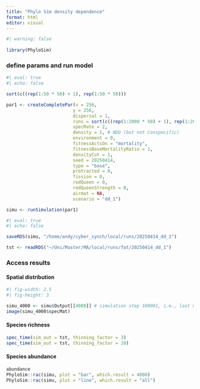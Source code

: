 ```yaml
---
title: "Phylo Sim density dependence"
format: html
editor: visual
---
```


```r
#| warning: false
  
library(PhyloSim)
```

### define params and run model

```r
#| eval: true
#| echo: false

sort(c((rep(1:50 * 50) + 1), rep(1:50 * 50)))

par1 <- createCompletePar(x = 256,
                         y = 256,
                         dispersal = 1,
                         runs = sort(c((rep(1:2000 * 50) + 1), rep(1:2000 * 50))),
                         specRate = 2,
                         density = 1, # NDD (but not Conspecific)
                         environment = 0,
                         fitnessActsOn = "mortality",
                         fitnessBaseMortalityRatio = 1, 
                         densityCut = 1,
                         seed = 20250414,
                         type = "base",
                         protracted = 0,
                         fission = 0,
                         redQueen = 0,
                         redQueenStrength = 0,
                         airmat = NA,
                         scenario = "dd_1")

simu <- runSimulation(par1)
```

```r
#| eval: true
#| echo: false

saveRDS(simu, "/home/andy/cyber_synch/local/runs/20250414_dd_1")
```

```r
tst <- readRDS("~/Uni/Master/MA/local/runs/fat/20250414_dd_1")
```

### Access results
#### Spatial distribution
```r
#| fig-width: 2.5
#| fig-height: 3

simu_4000 <- simu$Output[[4000]] # simulation step 100001, i.e., last model output
image(simu_4000$specMat)
```

#### Species richness

```r
spec_time(sim_out = tst, thinning_factor = 3)
spec_time(sim_out = tst, thinning_factor = 10)
```

#### Species abundance

```r
abundance
PhyloSim::rac(simu, plot = "bar", which.result = 4000)
PhyloSim::rac(simu, plot = "line", which.result = "all")
```

